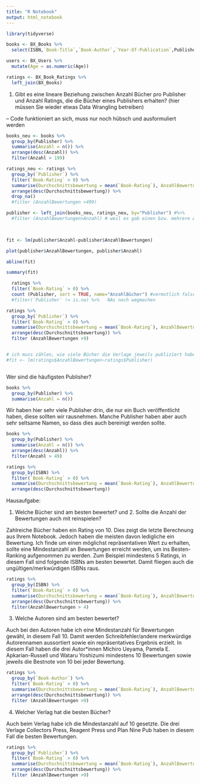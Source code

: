 ```yaml
---
title: "R Notebook"
output: html_notebook
---
```


```r
library(tidyverse)
```

```r
books <- BX_Books %>%
  select(ISBN,`Book-Title`,`Book-Author`,`Year-Of-Publication`,Publisher)
```


```r
users <- BX_Users %>%
  mutate(Age = as.numeric(Age))
```

```r
ratings <- BX_Book_Ratings %>%
  left_join(BX_Books)
```
1. Gibt es eine lineare Beziehung zwischen Anzahl Bücher pro Publisher und Anzahl Ratings, die die Bücher eines Publishers erhalten? (hier müssen Sie wieder etwas Data Wrangling betreiben)

-- Code funktioniert an sich, muss nur noch hübsch und ausformuliert werden 


```r
books_neu <- books %>%
  group_by(Publisher) %>%
  summarise(Anzahl = n()) %>%
  arrange(desc(Anzahl)) %>%
  filter(Anzahl > 199)

ratings_neu <- ratings %>%
  group_by(`Publisher`) %>%
  filter(`Book-Rating` > 0) %>%
  summarise(Durchschnittsbewertung = mean(`Book-Rating`), AnzahlBewertungen = n() ) %>%
  arrange(desc(Durchschnittsbewertung)) %>% 
  drop_na()
  #filter (AnzahlBewertungen >499)

publisher <- left_join(books_neu, ratings_neu, by="Publisher") #%>%
  #filter (AnzahlBewertungen>Anzahl) # weil es gab einen bzw. mehrere Ausreiser mit mehr Büchern als Bewertungen.. vermutlich viele Bücher ohne Bewertungen. So würden nur Verlage angezeigt, die mind so viele Bewertungen wie Bücher haben. macht R Wert besser aber keine Ahnung ob richitg 

  

fit <- lm(publisher$Anzahl~publisher$AnzahlBewertungen)

plot(publisher$AnzahlBewertungen, publisher$Anzahl)

abline(fit)

summary(fit)


```




```r
  ratings %>%
  filter(`Book-Rating` > 0) %>%
  count (Publisher, sort = TRUE, name="AnzahlBücher") #vermutlich falsch weil Bewertungen pro Verlag gezählt werden 
  #filter(`Publisher` != is.na) %>%   NAs noch wegmachen
```

```r

ratings %>%
  group_by(`Publisher`) %>%
  filter(`Book-Rating` > 0) %>%
  summarise(Durchschnittsbewertung = mean(`Book-Rating`), AnzahlBewertungen = n() ) %>%
  arrange(desc(Durchschnittsbewertung)) %>% 
  filter (AnzahlBewertungen >9)


# ich muss zählen, wie viele Bücher die Verlage jeweils publiziert haben 
#fit <- lm(ratings$AnzahlBewertungen~ratings$Publisher)
```


```r

```










Wer sind die häufigsten Publisher?

```r
books %>%
  group_by(Publisher) %>%
  summarise(Anzahl = n()) 
```
Wir haben hier sehr viele Publisher drin, die nur ein Buch veröffentlicht haben, diese sollten wir rausnehmen. Manche Publisher haben aber auch sehr seltsame Namen, so dass dies auch bereinigt werden sollte.

```r
books %>%
  group_by(Publisher) %>%
  summarise(Anzahl = n()) %>%
  arrange(desc(Anzahl)) %>%
  filter(Anzahl > 49)
```
```r
ratings %>%
  group_by(ISBN) %>%
  filter(`Book-Rating` > 0) %>%
  summarise(Durchschnittsbewertung = mean(`Book-Rating`), AnzahlBewertungen = n()) %>%
  arrange(desc(Durchschnittsbewertung))
```

Hausaufgabe: 

1. Welche Bücher sind am besten bewertet? und 2. Sollte die Anzahl der Bewertungen auch mit reinspielen? 

Zahlreiche Bücher haben ein Rating von 10. Dies zeigt die letzte Berechnung aus Ihrem Notebook. Jedoch haben die meisten davon ledigliche ein Bewertung. Ich finde um einen möglichst repräsentativen Wert zu erhalten, sollte eine Mindestanzahl an Bewertungen erreicht werden, um ins Besten-Ranking aufgenommen zu werden. Zum Beispiel mindestens 5 Ratings, in diesem Fall sind folgende ISBNs am besten bewertet. Damit fliegen auch die ungültigen/merkwürdigen ISBNs raus. 

```r
ratings %>%
  group_by(ISBN) %>%
  filter(`Book-Rating` > 0) %>%
  summarise(Durchschnittsbewertung = mean(`Book-Rating`), AnzahlBewertungen = n()) %>%
  arrange(desc(Durchschnittsbewertung)) %>%
  filter(AnzahlBewertungen > 4)
```
3. Welche Autoren sind am besten bewertet?

Auch bei den Autoren habe ich eine Mindestanzahl für Bewertungen gewähl, in diesem Fall 10. Damit werden Schreibfehler/andere merkwürdige Autorennamen aussortiert sowie ein repräsentatives Ergebnis erzielt. In diesem Fall haben die drei Autor*innen Michiro Ueyama, Pamela E. Apkarian-Russell und Wataru Yoshizumi mindestens 10 Bewertungen sowie jeweils die Bestnote von 10 bei jeder Bewertung. 

```r
ratings %>%
  group_by(`Book-Author`) %>%
  filter(`Book-Rating` > 0) %>%
  summarise(Durchschnittsbewertung = mean(`Book-Rating`), AnzahlBewertungen = n()) %>%
  arrange(desc(Durchschnittsbewertung)) %>% 
  filter (AnzahlBewertungen >9)
```

4. Welcher Verlag hat die besten Bücher?

Auch beim Verlag habe ich die Mindestanzahl auf 10 gesetzte. Die drei Verlage Collectors Press, Reagent Press	und Plan Nine Pub haben in diesem Fall die besten Bewertungen. 

```r
ratings %>%
  group_by(`Publisher`) %>%
  filter(`Book-Rating` > 0) %>%
  summarise(Durchschnittsbewertung = mean(`Book-Rating`), AnzahlBewertungen = n()) %>%
  arrange(desc(Durchschnittsbewertung)) %>% 
  filter (AnzahlBewertungen >9)
```
